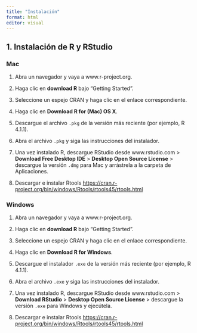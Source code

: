 ---
title: "Instalación"
format: html
editor: visual
---

## 1. Instalación de R y RStudio

### Mac

1.  Abra un navegador y vaya a www.r-project.org.

2.  Haga clic en **download R** bajo “Getting Started”.

3.  Seleccione un espejo CRAN y haga clic en el enlace correspondiente.

4.  Haga clic en **Download R for (Mac) OS X**.

5.  Descargue el archivo `.pkg` de la versión más reciente (por ejemplo, R 4.1.1).

6.  Abra el archivo `.pkg` y siga las instrucciones del instalador.

7.  Una vez instalado R, descargue RStudio desde www.rstudio.com \> **Download Free Desktop IDE** \> **Desktop Open Source License** \> descargue la versión `.dmg` para Mac y arrástrela a la carpeta de Aplicaciones.

8.  Descargar e instalar Rtools <https://cran.r-project.org/bin/windows/Rtools/rtools45/rtools.html>

### Windows

1.  Abra un navegador y vaya a www.r-project.org.

2.  Haga clic en **download R** bajo “Getting Started”.

3.  Seleccione un espejo CRAN y haga clic en el enlace correspondiente.

4.  Haga clic en **Download R for Windows**.

5.  Descargue el instalador `.exe` de la versión más reciente (por ejemplo, R 4.1.1).

6.  Abra el archivo `.exe` y siga las instrucciones del instalador.

7.  Una vez instalado R, descargue RStudio desde www.rstudio.com \> **Download RStudio** \> **Desktop Open Source License** \> descargue la versión `.exe` para Windows y ejecútela.

8.  Descargar e instalar Rtools <https://cran.r-project.org/bin/windows/Rtools/rtools45/rtools.html>
